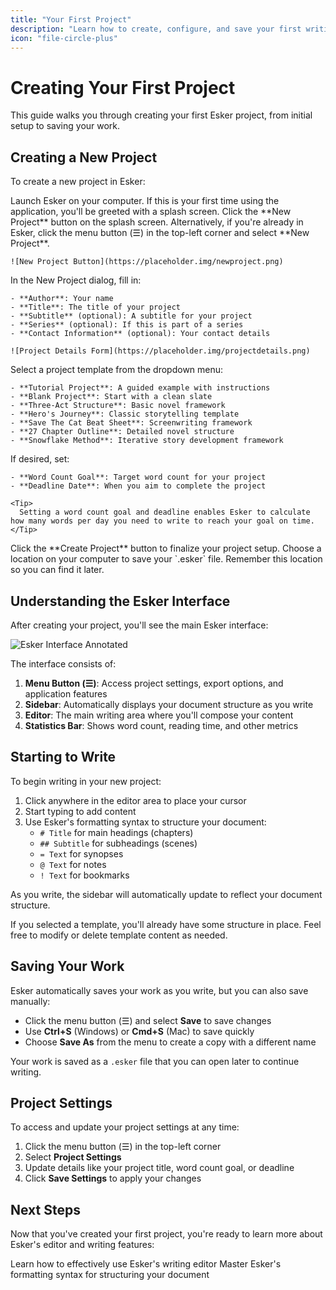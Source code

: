 ```yaml
---
title: "Your First Project"
description: "Learn how to create, configure, and save your first writing project in Esker."
icon: "file-circle-plus"
---
```


# Creating Your First Project

This guide walks you through creating your first Esker project, from initial setup to saving your work.

## Creating a New Project

To create a new project in Esker:

<Steps>
  <Step title="Open Esker">
    Launch Esker on your computer. If this is your first time using the application, you'll be greeted with a splash screen.
  </Step>
  <Step title="Start a New Project">
    Click the **New Project** button on the splash screen. Alternatively, if you're already in Esker, click the menu button (☰) in the top-left corner and select **New Project**.
    
    ![New Project Button](https://placeholder.img/newproject.png)
  </Step>
  <Step title="Enter Project Details">
    In the New Project dialog, fill in:
    
    - **Author**: Your name
    - **Title**: The title of your project
    - **Subtitle** (optional): A subtitle for your project
    - **Series** (optional): If this is part of a series
    - **Contact Information** (optional): Your contact details
    
    ![Project Details Form](https://placeholder.img/projectdetails.png)
  </Step>
  <Step title="Choose a Template">
    Select a project template from the dropdown menu:
    
    - **Tutorial Project**: A guided example with instructions
    - **Blank Project**: Start with a clean slate
    - **Three-Act Structure**: Basic novel framework
    - **Hero's Journey**: Classic storytelling template
    - **Save The Cat Beat Sheet**: Screenwriting framework
    - **27 Chapter Outline**: Detailed novel structure
    - **Snowflake Method**: Iterative story development framework
  </Step>
  <Step title="Set Goals (Optional)">
    If desired, set:
    
    - **Word Count Goal**: Target word count for your project
    - **Deadline Date**: When you aim to complete the project
    
    <Tip>
      Setting a word count goal and deadline enables Esker to calculate how many words per day you need to write to reach your goal on time.
    </Tip>
  </Step>
  <Step title="Create Your Project">
    Click the **Create Project** button to finalize your project setup.
  </Step>
  <Step title="Save Your Project">
    Choose a location on your computer to save your `.esker` file. Remember this location so you can find it later.
  </Step>
</Steps>

## Understanding the Esker Interface

After creating your project, you'll see the main Esker interface:

![Esker Interface Annotated](https://placeholder.img/interface.png)

The interface consists of:

1. **Menu Button (☰)**: Access project settings, export options, and application features
2. **Sidebar**: Automatically displays your document structure as you write
3. **Editor**: The main writing area where you'll compose your content
4. **Statistics Bar**: Shows word count, reading time, and other metrics

## Starting to Write

To begin writing in your new project:

1. Click anywhere in the editor area to place your cursor
2. Start typing to add content
3. Use Esker's formatting syntax to structure your document:
   - `# Title` for main headings (chapters)
   - `## Subtitle` for subheadings (scenes)
   - `= Text` for synopses
   - `@ Text` for notes
   - `! Text` for bookmarks

As you write, the sidebar will automatically update to reflect your document structure.

<Tip>
  If you selected a template, you'll already have some structure in place. Feel free to modify or delete template content as needed.
</Tip>

## Saving Your Work

Esker automatically saves your work as you write, but you can also save manually:

- Click the menu button (☰) and select **Save** to save changes
- Use **Ctrl+S** (Windows) or **Cmd+S** (Mac) to save quickly
- Choose **Save As** from the menu to create a copy with a different name

Your work is saved as a `.esker` file that you can open later to continue writing.

## Project Settings

To access and update your project settings at any time:

1. Click the menu button (☰) in the top-left corner
2. Select **Project Settings**
3. Update details like your project title, word count goal, or deadline
4. Click **Save Settings** to apply your changes

## Next Steps

Now that you've created your first project, you're ready to learn more about Esker's editor and writing features:

<CardGroup cols={2}>
  <Card title="Editor Basics" icon="pen" href="/writing/editor-basics">
    Learn how to effectively use Esker's writing editor
  </Card>
  <Card title="Writing Format" icon="paragraph" href="/writing/writing-format">
    Master Esker's formatting syntax for structuring your document
  </Card>
</CardGroup>